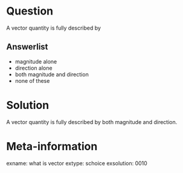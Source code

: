 Question
========
A vector quantity is fully described by

Answerlist
----------
* magnitude alone
* direction alone
* both magnitude and direction
* none of these

Solution
========
A vector quantity is fully described by both magnitude and direction.

Meta-information
================
exname: what is vector
extype: schoice
exsolution: 0010
